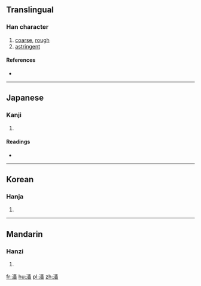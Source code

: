 {{also|澀}}
==Translingual==

===Han character===
{{Han char|rn=85|rad=水|as=15|sn=18|four=|canj=EDOW|ids=⿰氵⿱來⿱一回}}

# [[coarse]], [[rough]]
# [[astringent]]

====References====
* {{Han ref|kx=0659.140|dkj=18610|dj=1069.090|hdz=31777.070|uh=7012|ud=28690}}

----

==Japanese==

===Kanji===
{{ja-kanji|grade=|rs=水15}}

# {{defn|lang=ja|sort=水15}}

====Readings====
* {{ja-readings|on=[[しょく]] (shoku)|kun=[[しぶる]] (shiburu)}}

----

==Korean==

===Hanja===
{{ko-hanja|hangeul=색|eumhun=|rv=saek|mr=saek|y=sayk}}

# {{defn|lang=ko|sort=水15}}

----

==Mandarin==

===Hanzi===
{{cmn-hanzi|pin=[[qìn]] ([[qin4]]), [[sè]] ([[se4]])|wg=ch'in<sup>4</sup>, se<sup>4</sup>}}

# {{defn|lang=cmn|sort=水15}}

[[fr:瀒]]
[[hu:瀒]]
[[pl:瀒]]
[[zh:瀒]]